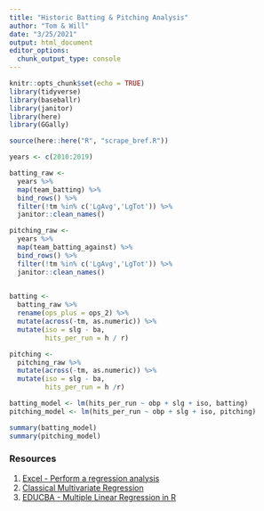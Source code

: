 ```yaml
---
title: "Historic Batting & Pitching Analysis"
author: "Tom & Will"
date: "3/25/2021"
output: html_document
editor_options: 
  chunk_output_type: console
---
```


```r
knitr::opts_chunk$set(echo = TRUE)
library(tidyverse)
library(baseballr)
library(janitor)
library(here)
library(GGally)

source(here::here("R", "scrape_bref.R"))
```

```r

years <- c(2010:2019)

batting_raw <-
  years %>% 
  map(team_batting) %>% 
  bind_rows() %>% 
  filter(!tm %in% c('LgAvg','LgTot')) %>% 
  janitor::clean_names()

pitching_raw <-
  years %>% 
  map(team_batting_against) %>% 
  bind_rows() %>% 
  filter(!tm %in% c('LgAvg','LgTot')) %>% 
  janitor::clean_names()
  
```


```r

batting <-
  batting_raw %>% 
  rename(ops_plus = ops_2) %>%
  mutate(across(-tm, as.numeric)) %>% 
  mutate(iso = slg - ba,
         hits_per_run = h / r)

pitching <- 
  pitching_raw %>% 
  mutate(across(-tm, as.numeric)) %>% 
  mutate(iso = slg - ba,
         hits_per_run = h /r)

```


```r

batting_model <- lm(hits_per_run ~ obp + slg + iso, batting)
pitching_model <- lm(hits_per_run ~ obp + slg + iso, pitching)

summary(batting_model)
summary(pitching_model)

```

### Resources
1. [Excel - Perform a regression analysis](https://support.microsoft.com/en-us/office/perform-a-regression-analysis-54f5c00e-0f51-4274-a4a7-ae46b418a23e)
2. [Classical Multivariate Regression](https://cran.r-project.org/web/packages/rrr/vignettes/rrr.html)
3. [EDUCBA - Multiple Linear Regression in R](https://www.educba.com/multiple-linear-regression-in-r/)
